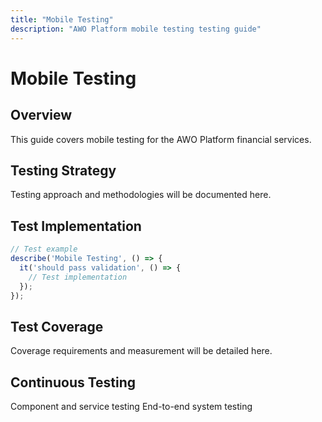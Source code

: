 ```yaml
---
title: "Mobile Testing"
description: "AWO Platform mobile testing testing guide"
---
```


# Mobile Testing

## Overview

<Info>
This guide covers mobile testing for the AWO Platform financial services.
</Info>

## Testing Strategy

Testing approach and methodologies will be documented here.

## Test Implementation

```typescript
// Test example
describe('Mobile Testing', () => {
  it('should pass validation', () => {
    // Test implementation
  });
});
```

## Test Coverage

Coverage requirements and measurement will be detailed here.

## Continuous Testing

<CardGroup cols={2}>
  <Card title="Unit Testing" href="/testing/unit-testing">
    Component and service testing
  </Card>
  <Card title="Integration Testing" href="/testing/integration-testing">
    End-to-end system testing
  </Card>
</CardGroup>
